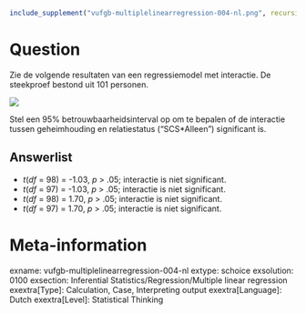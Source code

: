 ```r
include_supplement("vufgb-multiplelinearregression-004-nl.png", recursive = TRUE)
```

Question
========
Zie de volgende resultaten van een regressiemodel met interactie. De steekproef bestond uit 101 personen.

![](vufgb-multiplelinearregression-004-nl.png)

Stel een 95% betrouwbaarheidsinterval op om te bepalen of de interactie tussen geheimhouding en relatiestatus ("SCS*Alleen") significant is.

Answerlist
----------
* *t*(*df* = 98) = -1.03, *p* > .05; interactie is niet significant.
* *t*(*df* = 97) = -1.03, *p* > .05; interactie is niet significant.
* *t*(*df* = 98) = 1.70, *p* > .05; interactie is niet significant.
* *t*(*df* = 97) = 1.70, *p* > .05; interactie is niet significant.

Meta-information
================
exname: vufgb-multiplelinearregression-004-nl
extype: schoice
exsolution: 0100
exsection: Inferential Statistics/Regression/Multiple linear regression
exextra[Type]: Calculation, Case, Interpreting output
exextra[Language]: Dutch
exextra[Level]: Statistical Thinking
